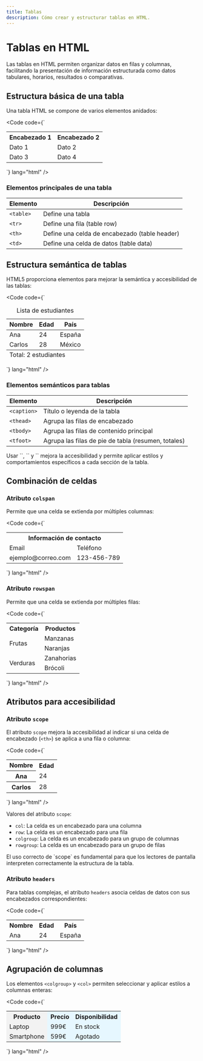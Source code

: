 ```yaml
---
title: Tablas
description: Cómo crear y estructurar tablas en HTML.
---
```



# Tablas en HTML

Las tablas en HTML permiten organizar datos en filas y columnas, facilitando la presentación de información estructurada como datos tabulares, horarios, resultados o comparativas.

## Estructura básica de una tabla <Badge text="Fundamentos" variant="success" />

Una tabla HTML se compone de varios elementos anidados:

<Code code={`<table>
  <tr>
    <th>Encabezado 1</th>
    <th>Encabezado 2</th>
  </tr>
  <tr>
    <td>Dato 1</td>
    <td>Dato 2</td>
  </tr>
  <tr>
    <td>Dato 3</td>
    <td>Dato 4</td>
  </tr>
</table>`} lang="html" />

### Elementos principales de una tabla

| Elemento | Descripción |
|----------|-------------|
| `<table>` | Define una tabla |
| `<tr>` | Define una fila (table row) |
| `<th>` | Define una celda de encabezado (table header) |
| `<td>` | Define una celda de datos (table data) |

## Estructura semántica de tablas <Badge text="Accesibilidad" variant="note" />

HTML5 proporciona elementos para mejorar la semántica y accesibilidad de las tablas:

<Code code={`<table>
  <caption>Lista de estudiantes</caption>
  <thead>
    <tr>
      <th>Nombre</th>
      <th>Edad</th>
      <th>País</th>
    </tr>
  </thead>
  <tbody>
    <tr>
      <td>Ana</td>
      <td>24</td>
      <td>España</td>
    </tr>
    <tr>
      <td>Carlos</td>
      <td>28</td>
      <td>México</td>
    </tr>
  </tbody>
  <tfoot>
    <tr>
      <td colspan="3">Total: 2 estudiantes</td>
    </tr>
  </tfoot>
</table>`} lang="html" />

### Elementos semánticos para tablas

| Elemento | Descripción |
|----------|-------------|
| `<caption>` | Título o leyenda de la tabla |
| `<thead>` | Agrupa las filas de encabezado |
| `<tbody>` | Agrupa las filas de contenido principal |
| `<tfoot>` | Agrupa las filas de pie de tabla (resumen, totales) |

<Aside type="tip">
  Usar `<thead>`, `<tbody>` y `<tfoot>` mejora la accesibilidad y permite aplicar estilos y comportamientos específicos a cada sección de la tabla.
</Aside>

## Combinación de celdas <Badge text="Estructura" variant="success" />

### Atributo `colspan`

Permite que una celda se extienda por múltiples columnas:

<Code code={`<table>
  <tr>
    <th colspan="2">Información de contacto</th>
  </tr>
  <tr>
    <td>Email</td>
    <td>Teléfono</td>
  </tr>
  <tr>
    <td>ejemplo@correo.com</td>
    <td>123-456-789</td>
  </tr>
</table>`} lang="html" />

### Atributo `rowspan`

Permite que una celda se extienda por múltiples filas:

<Code code={`<table>
  <tr>
    <th>Categoría</th>
    <th>Productos</th>
  </tr>
  <tr>
    <td rowspan="2">Frutas</td>
    <td>Manzanas</td>
  </tr>
  <tr>
    <td>Naranjas</td>
  </tr>
  <tr>
    <td rowspan="2">Verduras</td>
    <td>Zanahorias</td>
  </tr>
  <tr>
    <td>Brócoli</td>
  </tr>
</table>`} lang="html" />

## Atributos para accesibilidad <Badge text="Accesibilidad" variant="success" />

### Atributo `scope`

El atributo `scope` mejora la accesibilidad al indicar si una celda de encabezado (`<th>`) se aplica a una fila o columna:

<Code code={`<table>
  <tr>
    <th scope="col">Nombre</th>
    <th scope="col">Edad</th>
  </tr>
  <tr>
    <th scope="row">Ana</th>
    <td>24</td>
  </tr>
  <tr>
    <th scope="row">Carlos</th>
    <td>28</td>
  </tr>
</table>`} lang="html" />

Valores del atributo `scope`:
- `col`: La celda es un encabezado para una columna
- `row`: La celda es un encabezado para una fila
- `colgroup`: La celda es un encabezado para un grupo de columnas
- `rowgroup`: La celda es un encabezado para un grupo de filas

<Aside type="caution">
  El uso correcto de `scope` es fundamental para que los lectores de pantalla interpreten correctamente la estructura de la tabla.
</Aside>

### Atributo `headers`

Para tablas complejas, el atributo `headers` asocia celdas de datos con sus encabezados correspondientes:

<Code code={`<table>
  <tr>
    <th id="nombre">Nombre</th>
    <th id="edad">Edad</th>
    <th id="pais">País</th>
  </tr>
  <tr>
    <td headers="nombre">Ana</td>
    <td headers="edad">24</td>
    <td headers="pais">España</td>
  </tr>
</table>`} lang="html" />

## Agrupación de columnas <Badge text="Estructura" variant="note" />

Los elementos `<colgroup>` y `<col>` permiten seleccionar y aplicar estilos a columnas enteras:

<Code code={`<table>
  <colgroup>
    <col style="background-color: #f2f2f2">
    <col span="2" style="background-color: #e6f7ff">
  </colgroup>
  <tr>
    <th>Producto</th>
    <th>Precio</th>
    <th>Disponibilidad</th>
  </tr>
  <tr>
    <td>Laptop</td>
    <td>999€</td>
    <td>En stock</td>
  </tr>
  <tr>
    <td>Smartphone</td>
    <td>599€</td>
    <td>Agotado</td>
  </tr>
</table>`} lang="html" />
